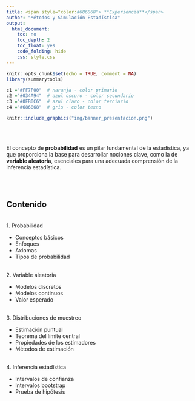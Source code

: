 ```yaml
---
title: <span style="color:#686868"> **Experiencia**</span> 
author: "Métodos y Simulación Estadística"
output:
  html_document:
    toc: no
    toc_depth: 2
    toc_float: yes
    code_folding: hide
    css: style.css
---
```




```r
knitr::opts_chunk$set(echo = TRUE, comment = NA)
library(summarytools)

c1 ="#FF7F00"  # naranja - color primario 
c2 ="#034A94"  # azul oscuro - color secundario
c3 ="#0EB0C6"  # azul claro - color terciario
c4 ="#686868"  # gris - color texto
```


```r
knitr::include_graphics("img/banner_presentacion.png")
```


</br></br>

El concepto de **probabilidad** es un pilar fundamental de la estadística, ya que proporciona la base para desarrollar nociones clave, como la de **variable aleatoria**, esenciales para una adecuada comprensión de la inferencia estadística. 

</br></br>
<h2>Contenido</h2>

</br>
1. Probabilidad

  - Conceptos básicos  
  - Enfoques  
  - Axiomas  
  - Tipos de probabilidad  

</br>
2. Variable aleatoria

  - Modelos discretos  
  - Modelos continuos  
  - Valor esperado  

</br>
3. Distribuciones de muestreo

  - Estimación puntual  
  - Teorema del límite central  
  - Propiedades de los estimadores  
  - Métodos de estimación  

</br>
4. Inferencia estadística

  - Intervalos de confianza  
  - Intervalos bootstrap  
  - Prueba de hipótesis  
